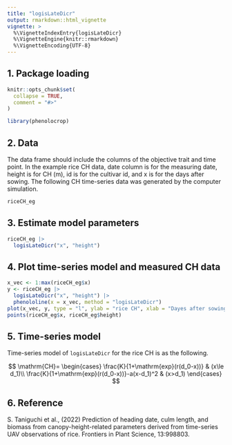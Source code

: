 ---
title: "logisLateDicr"
output: rmarkdown::html_vignette
vignette: >
  %\VignetteIndexEntry{logisLateDicr}
  %\VignetteEngine{knitr::rmarkdown}
  %\VignetteEncoding{UTF-8}
---

## 1. Package loading

```{r, include = FALSE}
knitr::opts_chunk$set(
  collapse = TRUE,
  comment = "#>"
)
```

```{r setup}
library(phenolocrop)
```

## 2. Data

The data frame should include the columns of the objective trait and time point.
In the example rice CH data, date column is for the measuring date, height is for CH (m),
id is for the cultivar id, and x is for the days after sowing.
The following CH time-series data was generated by the computer simulation.

```{r}
riceCH_eg
```

## 3. Estimate model parameters

```{r}
riceCH_eg |>
  logisLateDicr("x", "height")
```

## 4. Plot time-series model and measured CH data

```{r}
x_vec <- 1:max(riceCH_eg$x)
y <- riceCH_eg |>
  logisLateDicr("x", "height") |>
  phenololine(x = x_vec, method = "logisLateDicr")
plot(x_vec, y, type = "l", ylab = "rice CH", xlab = "Dayes after sowing")
points(riceCH_eg$x, riceCH_eg$height)
```

## 5. Time-series model

Time-series model of `logisLateDicr` for the rice CH is as the following.

$$
\mathrm{CH}=
\begin{cases}
\frac{K}{1+\mathrm{exp}(r(d_0-x))} & (x\le d_1)\\
\frac{K}{1+\mathrm{exp}(r(d_0-x))}-a(x-d_1)^2 & (x>d_1)
\end{cases}
$$

## 6. Reference

S. Taniguchi et al., (2022) Prediction of heading date, culm length, and
biomass from canopy-height-related parameters derived from time-series UAV observations of rice.
Frontiers in Plant Science, 13:998803.
